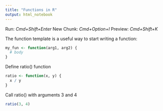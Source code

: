 ```yaml
---
title: "Functions in R"
output: html_notebook
---
```

Run: *Cmd+Shift+Enter*
New Chunk: *Cmd+Option+I*
Preview: *Cmd+Shift+K*

The function template is a useful way to start writing a function:
```r
my_fun <- function(arg1, arg2) {
  # body
}
```

Define ratio() function
```r
ratio <- function(x, y) {
  x / y
}
```

Call ratio() with arguments 3 and 4
```r
ratio(3, 4)
```

